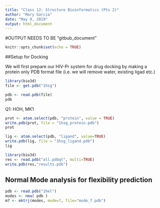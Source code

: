 ```yaml
---
title: "Class 12: Structure Bioinformatics (Pts 2)"
author: "Mary Garcia"
date: "May 9, 2019"
output: html_document
---
```


#OUTPUT NEEDS TO BE "gitbub_document"
```r
knitr::opts_chunk$set(echo = TRUE)
```


##Setup for Docking

We will first prepare our HIV-Pr system for drug docking by making a protein only PDB format file (i.e. we will remove water, existing ligad etc.)

```r
library(bio3d)
file <- get.pdb("1hsg")
```

```r
pdb <- read.pdb(file)
pdb
```

Q1: HOH, MK1

```r
prot <- atom.select(pdb, "protein", value = TRUE)
write.pdb(prot, file = "1hsg_protein.pdb")
prot
```

```r
lig <- atom.select(pdb, "ligand", value=TRUE)
write.pdb(lig, file = "1hsg_ligand.pdb")
lig
```

```r
library(bio3d)
res <- read.pdb("all.pdbqt", multi=TRUE)
write.pdb(res,"results.pdb")
```

## Normal Mode analysis for flexibility prediction

```r
pdb <- read.pdb("1hel")
modes <- nma( pdb )
m7 <- mktrj(modes, mode=7, file="mode_7.pdb")
```












